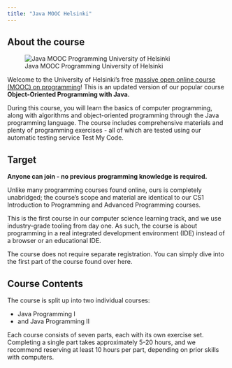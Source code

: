 ```yaml
---
title: "Java MOOC Helsinki"
---
```


## About the course
![Java MOOC Programming University of Helsinki](/images/javase/moochelsinki.png){.image-preview}

Welcome to the University of Helsinki’s free [massive open online course (MOOC) on programming](https://java-programming.mooc.fi/)! This is an updated version of our popular course **Object-Oriented Programming with Java.**

During this course, you will learn the basics of computer programming, along with algorithms and object-oriented programming through the Java programming language. The course includes comprehensive materials and plenty of programming exercises - all of which are tested using our automatic testing service Test My Code.

## Target
**Anyone can join - no previous programming knowledge is required.**

Unlike many programming courses found online, ours is completely unabridged; the course’s scope and material are identical to our CS1 Introduction to Programming and Advanced Programming courses.

This is the first course in our computer science learning track, and we use industry-grade tooling from day one. As such, the course is about programming in a real integrated development environment (IDE) instead of a browser or an educational IDE.

The course does not require separate registration. You can simply dive into the first part of the course found over here.

## Course Contents
The course is split up into two individual courses:

- Java Programming I
- and Java Programming II

Each course consists of seven parts, each with its own exercise set. Completing a single part takes approximately 5-20 hours, and we recommend reserving at least 10 hours per part, depending on prior skills with computers.